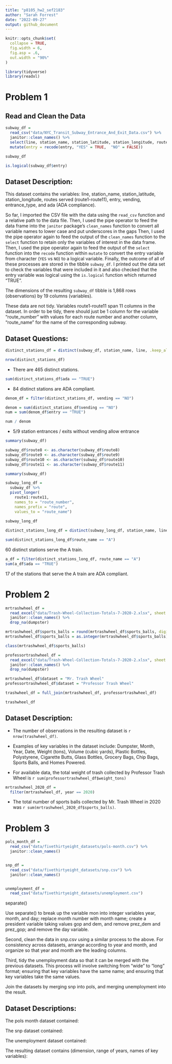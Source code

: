 ```yaml
---
title: "p8105_hw2_sef2183"
author: "Sarah Forrest"
date: "2022-09-27"
output: github_document
---
```


```r
knitr::opts_chunk$set(
  collapse = TRUE,
  fig.width = 6,
  fig.asp = .6,
  out.width = "90%"
)
```

```r
library(tidyverse)
library(readxl)
```

# Problem 1
## Read and Clean the Data
```r
subway_df = 
  read_csv("data/NYC_Transit_Subway_Entrance_And_Exit_Data.csv") %>%
  janitor::clean_names() %>%
  select(line, station_name, station_latitude, station_longitude, route1, route2, route3, route4, route5, route6, route7, route8, route9, route10, route11, entry, vending, entrance_type, ada) %>%
  mutate(entry = recode(entry, "YES" = TRUE,  "NO" = FALSE))

subway_df

is.logical(subway_df$entry)
```

## Dataset Description: 
This dataset contains the variables: line, station_name, station_latitude, station_longitude, routes served (route1-route11), entry, vending, entrance_type, and ada (ADA compliance). 

So far, I imported the CSV file with the data using the `read_csv` function and a relative path to the data file. Then, I used the pipe operator to feed the data frame into the `janitor` package's `clean_names` function to  convert all variable names to lower case and put underscores in the gaps Then, I used the pipe operator again to feed the output of the `clean_names` function to the `select` function to retain only the variables of interest in the data frame. Then, I used the pipe operator again to feed the output of the `select` function into the `recode` function within `mutate` to convert the entry variable from character (`YES` vs `NO`) to a logical variable. Finally, the outcome of all of these processes are stored in the tibble `subway_df`. I printed out the data set to check the variables that were included in it and also checked that the entry variable was logical using the `is.logical` function which returned "TRUE".

The dimensions of the resulting `subway_df` tibble is 1,868 rows (observations) by 19 columns (variables).

These data are not tidy. Variables route1-route11 span 11 columns in the dataset. In order to be tidy, there should just be 1 column for the variable "route_number" with values for each route number and another column, "route_name" for the name of the corresponding subway.

## Dataset Questions:
```r
distinct_stations_df = distinct(subway_df, station_name, line, .keep_all = TRUE)

nrow(distinct_stations_df)
```

* There are 465 distinct stations.

```r
sum(distinct_stations_df$ada == "TRUE")
```

* 84 distinct stations are ADA compliant. 

```r
denom_df = filter(distinct_stations_df, vending == "NO")

denom = sum(distinct_stations_df$vending == "NO")
num = sum(denom_df$entry == "TRUE")

num / denom
```

* 5/9 station entrances / exits without vending allow entrance

```r
summary(subway_df)

subway_df$route8 <- as.character(subway_df$route8)
subway_df$route9 <- as.character(subway_df$route9)
subway_df$route10 <- as.character(subway_df$route10)
subway_df$route11 <- as.character(subway_df$route11)

summary(subway_df)

subway_long_df =
  subway_df %>%
  pivot_longer(
    route1:route11,
    names_to = "route_number",
    names_prefix = "route",
    values_to = "route_name")
  
subway_long_df
```

```r
distinct_stations_long_df = distinct(subway_long_df, station_name, line, .keep_all = TRUE)

sum(distinct_stations_long_df$route_name == "A")
```

60 distinct stations serve the A train. 

```r
a_df = filter(distinct_stations_long_df, route_name == "A") 
sum(a_df$ada == "TRUE")
```

17 of the stations that serve the A train are ADA compliant.

# Problem 2
```r
mrtrashwheel_df =
  read_excel("data/Trash-Wheel-Collection-Totals-7-2020-2.xlsx", sheet = "Mr. Trash Wheel", range = "A2:N534") %>%
  janitor::clean_names() %>%
  drop_na(dumpster)
```

```r
mrtrashwheel_df$sports_balls = round(mrtrashwheel_df$sports_balls, digits = 0)
mrtrashwheel_df$sports_balls = as.integer(mrtrashwheel_df$sports_balls)

class(mrtrashwheel_df$sports_balls)
```

```r
professortrashwheel_df =
  read_excel("data/Trash-Wheel-Collection-Totals-7-2020-2.xlsx", sheet = "Professor Trash Wheel", range = "A2:N116") %>%
  janitor::clean_names() %>%
  drop_na(dumpster)
```

```r
mrtrashwheel_df$dataset = "Mr. Trash Wheel"
professortrashwheel_df$dataset = "Professor Trash Wheel"

trashwheel_df = full_join(mrtrashwheel_df, professortrashwheel_df)

trashwheel_df
```

## Dataset Description: 
 
* The number of observations in the resulting dataset is `r nrow(trashwheel_df)`.

* Examples of key variables in the dataset include: Dumpster, Month, Year, Date, Weight (tons), Volume (cubic yards), Plastic Bottles, Polystyrene, Cigarette Butts, Glass Bottles, Grocery Bags, Chip Bags, Sports Balls, and Homes Powered. 

* For available data, the total weight of trash collected by Professor Trash Wheel is `r sum(professortrashwheel_df$weight_tons)`

```r
mrtrashwheel_2020_df =
  filter(mrtrashwheel_df, year == 2020)
```

* The total number of sports balls collected by Mr. Trash Wheel in 2020 was `r sum(mrtrashwheel_2020_df$sports_balls)`.

# Problem 3

```r
pols_month_df = 
  read_csv("data/fivethirtyeight_datasets/pols-month.csv") %>%
  janitor::clean_names()


snp_df = 
  read_csv("data/fivethirtyeight_datasets/snp.csv") %>%
  janitor::clean_names()


unemployment_df = 
  read_csv("data/fivethirtyeight_datasets/unemployment.csv")
```
separate()
  
Use separate() to break up the variable mon into integer variables year, month, and day; replace month number with month name; create a president variable taking values gop and dem, and remove prez_dem and prez_gop; and remove the day variable.

Second, clean the data in snp.csv using a similar process to the above. For consistency across datasets, arrange according to year and month, and organize so that year and month are the leading columns.

Third, tidy the unemployment data so that it can be merged with the previous datasets. This process will involve switching from “wide” to “long” format; ensuring that key variables have the same name; and ensuring that key variables take the same values.

Join the datasets by merging snp into pols, and merging unemployment into the result.

## Dataset Descriptions: 
The pols month dataset contained:

The snp dataset contained:

The unemployment dataset contained: 

The resulting dataset contains (dimension, range of years, names of key variables):
